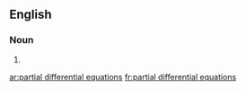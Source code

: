 ==English==

===Noun===
{{head|en}}

# {{plural of|partial differential equation}}

[[ar:partial differential equations]]
[[fr:partial differential equations]]